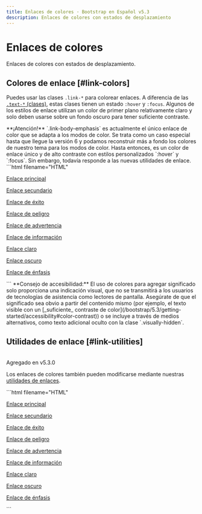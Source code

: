 ```yaml
---
title: Enlaces de colores · Bootstrap en Español v5.3
description: Enlaces de colores con estados de desplazamiento
---
```


# Enlaces de colores

Enlaces de colores con estados de desplazamiento.

<MainBanner />

Colores de enlace [#link-colors]
---------------------------------

Puedes usar las clases `.link-*` para colorear enlaces. A diferencia de las [`.text-*` (clases)](/bootstrap/5.3/utilities/colors/), estas clases tienen un estado `:hover` y `:focus`. Algunos de los estilos de enlace utilizan un color de primer plano relativamente claro y solo deben usarse sobre un fondo oscuro para tener suficiente contraste.

<Callout type="info" emoji="">
**¡Atención!** `.link-body-emphasis` es actualmente el único enlace de color que se adapta a los modos de color. Se trata como un caso especial hasta que llegue la versión 6 y podamos reconstruir más a fondo los colores de nuestro tema para los modos de color. Hasta entonces, es un color de enlace único y de alto contraste con estilos personalizados `:hover` y `:focus`. Sin embargo, todavía responde a las nuevas utilidades de enlace.
</Callout>

<DemoIframe path="/demos/bootstrap/5.3/helpers/colored-links/link-colors.html">
    ```html filename="HTML"
    <p><a href="#" class="link-primary">Enlace principal</a></p>
    <p><a href="#" class="link-secondary">Enlace secundario</a></p>
    <p><a href="#" class="link-success">Enlace de éxito</a></p>
    <p><a href="#" class="link-danger">Enlace de peligro</a></p>
    <p><a href="#" class="link-warning">Enlace de advertencia</a></p>
    <p><a href="#" class="link-info">Enlace de información</a></p>
    <p><a href="#" class="link-light">Enlace claro</a></p>
    <p><a href="#" class="link-dark">Enlace oscuro</a></p>
    <p><a href="#" class="link-body-emphasis">Enlace de énfasis</a></p>
    ```
</DemoIframe>

<Callout type="info" emoji="">
**Consejo de accesibilidad:** El uso de colores para agregar significado solo proporciona una indicación visual, que no se transmitirá a los usuarios de tecnologías de asistencia como lectores de pantalla. Asegúrate de que el significado sea obvio a partir del contenido mismo (por ejemplo, el texto visible con un [_suficiente_ contraste de color](/bootstrap/5.3/getting-started/accessibility#color-contrast)) o se incluye a través de medios alternativos, como texto adicional oculto con la clase `.visually-hidden`.
</Callout>

Utilidades de enlace [#link-utilities]
---------------------------------------

<br/>
<span className="py-1 px-3 text-green-700 border border-green-700 rounded-md">Agregado en v5.3.0</span>

Los enlaces de colores también pueden modificarse mediante nuestras [utilidades de enlaces](/bootstrap/5.3/utilities/link/).

<DemoIframe path="/demos/bootstrap/5.3/helpers/colored-links/link-utilities.html">
    ```html filename="HTML"
    <p><a href="#" class="link-primary link-offset-2 link-underline-opacity-25 link-underline-opacity-100-hover">Enlace principal</a></p>
    <p><a href="#" class="link-secondary link-offset-2 link-underline-opacity-25 link-underline-opacity-100-hover">Enlace secundario</a></p>
    <p><a href="#" class="link-success link-offset-2 link-underline-opacity-25 link-underline-opacity-100-hover">Enlace de éxito</a></p>
    <p><a href="#" class="link-danger link-offset-2 link-underline-opacity-25 link-underline-opacity-100-hover">Enlace de peligro</a></p>
    <p><a href="#" class="link-warning link-offset-2 link-underline-opacity-25 link-underline-opacity-100-hover">Enlace de advertencia</a></p>
    <p><a href="#" class="link-info link-offset-2 link-underline-opacity-25 link-underline-opacity-100-hover">Enlace de información</a></p>
    <p><a href="#" class="link-light link-offset-2 link-underline-opacity-25 link-underline-opacity-100-hover">Enlace claro</a></p>
    <p><a href="#" class="link-dark link-offset-2 link-underline-opacity-25 link-underline-opacity-100-hover">Enlace oscuro</a></p>
    <p><a href="#" class="link-body-emphasis link-offset-2 link-underline-opacity-25 link-underline-opacity-75-hover">Enlace de énfasis</a></p>
    ```
</DemoIframe>
